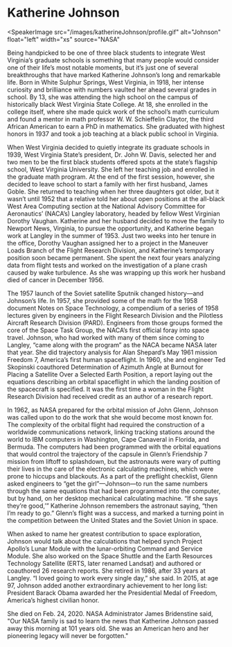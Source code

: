 <Speaker name="Katherine Johnson" voice="female" />

# Katherine Johnson

<SpeakerImage
  src="/images/katherineJohnson/profile.gif"
  alt="Johnson"
  float="left"
  width="xs"
  source="NASA"
></SpeakerImage>

Being handpicked to be one of three black students to integrate West Virginia’s graduate schools is something that many people would consider one of their life’s most notable moments, but it’s just one of several breakthroughs that have marked Katherine Johnson’s long and remarkable life. Born in White Sulphur Springs, West Virginia, in 1918, her intense curiosity and brilliance with numbers vaulted her ahead several grades in school. By 13, she was attending the high school on the campus of historically black West Virginia State College. At 18, she enrolled in the college itself, where she made quick work of the school’s math curriculum and found a mentor in math professor W. W. Schieffelin Claytor, the third African American to earn a PhD in mathematics. She graduated with highest honors in 1937 and took a job teaching at a black public school in Virginia.

When West Virginia decided to quietly integrate its graduate schools in 1939, West Virginia State’s president, Dr. John W. Davis, selected her and two men to be the first black students offered spots at the state’s flagship school, West Virginia University. She left her teaching job and enrolled in the graduate math program. At the end of the first session, however, she decided to leave school to start a family with her first husband, James Goble. She returned to teaching when her three daughters got older, but it wasn’t until 1952 that a relative told her about open positions at the all-black West Area Computing section at the National Advisory Committee for Aeronautics’ (NACA’s) Langley laboratory, headed by fellow West Virginian Dorothy Vaughan. Katherine and her husband decided to move the family to Newport News, Virginia, to pursue the opportunity, and Katherine began work at Langley in the summer of 1953. Just two weeks into her tenure in the office, Dorothy Vaughan assigned her to a project in the Maneuver Loads Branch of the Flight Research Division, and Katherine’s temporary position soon became permanent. She spent the next four years analyzing data from flight tests and worked on the investigation of a plane crash caused by wake turbulence. As she was wrapping up this work her husband died of cancer in December 1956.

The 1957 launch of the Soviet satellite Sputnik changed history—and Johnson’s life. In 1957, she provided some of the math for the 1958 document Notes on Space Technology, a compendium of a series of 1958 lectures given by engineers in the Flight Research Division and the Pilotless Aircraft Research Division (PARD). Engineers from those groups formed the core of the Space Task Group, the NACA’s first official foray into space travel. Johnson, who had worked with many of them since coming to Langley, “came along with the program” as the NACA became NASA later that year. She did trajectory analysis for Alan Shepard’s May 1961 mission Freedom 7, America’s first human spaceflight. In 1960, she and engineer Ted Skopinski coauthored Determination of Azimuth Angle at Burnout for Placing a Satellite Over a Selected Earth Position, a report laying out the equations describing an orbital spaceflight in which the landing position of the spacecraft is specified. It was the first time a woman in the Flight Research Division had received credit as an author of a research report.

In 1962, as NASA prepared for the orbital mission of John Glenn, Johnson was called upon to do the work that she would become most known for. The complexity of the orbital flight had required the construction of a worldwide communications network, linking tracking stations around the world to IBM computers in Washington, Cape Canaveral in Florida, and Bermuda. The computers had been programmed with the orbital equations that would control the trajectory of the capsule in Glenn’s Friendship 7 mission from liftoff to splashdown, but the astronauts were wary of putting their lives in the care of the electronic calculating machines, which were prone to hiccups and blackouts. As a part of the preflight checklist, Glenn asked engineers to “get the girl”—Johnson—to run the same numbers through the same equations that had been programmed into the computer, but by hand, on her desktop mechanical calculating machine. “If she says they’re good,’” Katherine Johnson remembers the astronaut saying, “then I’m ready to go.” Glenn’s flight was a success, and marked a turning point in the competition between the United States and the Soviet Union in space.

When asked to name her greatest contribution to space exploration, Johnson would talk about the calculations that helped synch Project Apollo’s Lunar Module with the lunar-orbiting Command and Service Module. She also worked on the Space Shuttle and the Earth Resources Technology Satellite (ERTS, later renamed Landsat) and authored or coauthored 26 research reports. She retired in 1986, after 33 years at Langley. “I loved going to work every single day,” she said. In 2015, at age 97, Johnson added another extraordinary achievement to her long list: President Barack Obama awarded her the Presidential Medal of Freedom, America’s highest civilian honor.

She died on Feb. 24, 2020. NASA Administrator James Bridenstine said, "Our NASA family is sad to learn the news that Katherine Johnson passed away this morning at 101 years old. She was an American hero and her pioneering legacy will never be forgotten."
